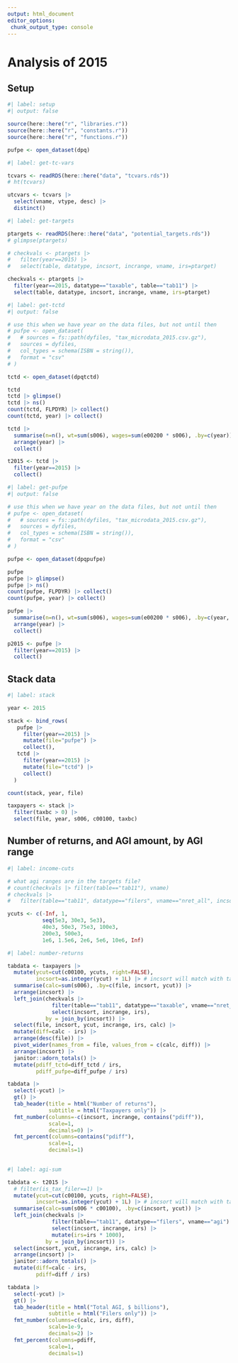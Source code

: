 ```yaml
---
output: html_document
editor_options: 
 chunk_output_type: console
---
```


# Analysis of 2015

## Setup

```r
#| label: setup
#| output: false

source(here::here("r", "libraries.r"))
source(here::here("r", "constants.r"))
source(here::here("r", "functions.r"))

pufpe <- open_dataset(dpq)

```


```r
#| label: get-tc-vars

tcvars <- readRDS(here::here("data", "tcvars.rds"))
# ht(tcvars)

utcvars <- tcvars |> 
  select(vname, vtype, desc) |> 
  distinct()

```


```r
#| label: get-targets

ptargets <- readRDS(here::here("data", "potential_targets.rds"))
# glimpse(ptargets)

# checkvals <- ptargets |> 
#   filter(year==2015) |> 
#   select(table, datatype, incsort, incrange, vname, irs=ptarget)

checkvals <- ptargets |> 
  filter(year==2015, datatype=="taxable", table=="tab11") |> 
  select(table, datatype, incsort, incrange, vname, irs=ptarget)

```



```r
#| label: get-tctd
#| output: false

# use this when we have year on the data files, but not until then
# pufpe <- open_dataset(
#   # sources = fs::path(dyfiles, "tax_microdata_2015.csv.gz"),
#   sources = dyfiles, 
#   col_types = schema(ISBN = string()),
#   format = "csv"
# )

tctd <- open_dataset(dpqtctd)

tctd
tctd |> glimpse()
tctd |> ns()
count(tctd, FLPDYR) |> collect()
count(tctd, year) |> collect()

tctd |> 
  summarise(n=n(), wt=sum(s006), wages=sum(e00200 * s006), .by=c(year)) |> 
  arrange(year) |> 
  collect()

t2015 <- tctd |> 
  filter(year==2015) |> 
  collect()

```


```r
#| label: get-pufpe
#| output: false

# use this when we have year on the data files, but not until then
# pufpe <- open_dataset(
#   # sources = fs::path(dyfiles, "tax_microdata_2015.csv.gz"),
#   sources = dyfiles, 
#   col_types = schema(ISBN = string()),
#   format = "csv"
# )

pufpe <- open_dataset(dpqpufpe)

pufpe
pufpe |> glimpse()
pufpe |> ns()
count(pufpe, FLPDYR) |> collect()
count(pufpe, year) |> collect()

pufpe |> 
  summarise(n=n(), wt=sum(s006), wages=sum(e00200 * s006), .by=c(year, is_tax_filer)) |> 
  arrange(year) |> 
  collect()

p2015 <- pufpe |> 
  filter(year==2015) |> 
  collect()

```

## Stack data
```r
#| label: stack

year <- 2015

stack <- bind_rows(
   pufpe |>
     filter(year==2015) |>
     mutate(file="pufpe") |> 
     collect(),
   tctd |> 
     filter(year==2015) |> 
     mutate(file="tctd") |> 
     collect()
  )

count(stack, year, file)

taxpayers <- stack |> 
  filter(taxbc > 0) |> 
  select(file, year, s006, c00100, taxbc)


```





## Number of returns, and AGI amount, by AGI range

```r
#| label: income-cuts

# what agi ranges are in the targets file?
# count(checkvals |> filter(table=="tab11"), vname)
# checkvals |> 
#   filter(table=="tab11", datatype=="filers", vname=="nret_all", incsort >1)

ycuts <- c(-Inf, 1, 
           seq(5e3, 30e3, 5e3),
           40e3, 50e3, 75e3, 100e3,
           200e3, 500e3,
           1e6, 1.5e6, 2e6, 5e6, 10e6, Inf)

```


```r
#| label: number-returns

tabdata <- taxpayers |>
  mutate(ycut=cut(c00100, ycuts, right=FALSE),
         incsort=as.integer(ycut) + 1L) |> # incsort will match with targets file
  summarise(calc=sum(s006), .by=c(file, incsort, ycut)) |> 
  arrange(incsort) |> 
  left_join(checkvals |> 
              filter(table=="tab11", datatype=="taxable", vname=="nret_all") |> 
              select(incsort, incrange, irs),
            by = join_by(incsort)) |> 
  select(file, incsort, ycut, incrange, irs, calc) |> 
  mutate(diff=calc - irs) |> 
  arrange(desc(file)) |> 
  pivot_wider(names_from = file, values_from = c(calc, diff)) |> 
  arrange(incsort) |> 
  janitor::adorn_totals() |> 
  mutate(pdiff_tctd=diff_tctd / irs,
         pdiff_pufpe=diff_pufpe / irs)

tabdata |> 
  select(-ycut) |> 
  gt() |> 
  tab_header(title = html("Number of returns"),
             subtitle = html("Taxpayers only")) |> 
  fmt_number(columns=-c(incsort, incrange, contains("pdiff")),
             scale=1,
             decimals=0) |> 
  fmt_percent(columns=contains("pdiff"),
             scale=1,
             decimals=1)
  
```



```r
#| label: agi-sum

tabdata <- t2015 |>
  # filter(is_tax_filer==1) |> 
  mutate(ycut=cut(c00100, ycuts, right=FALSE),
         incsort=as.integer(ycut) + 1L) |> # incsort will match with targets file
  summarise(calc=sum(s006 * c00100), .by=c(incsort, ycut)) |> 
  left_join(checkvals |> 
              filter(table=="tab11", datatype=="filers", vname=="agi") |> 
              select(incsort, incrange, irs) |> 
              mutate(irs=irs * 1000),
            by = join_by(incsort)) |> 
  select(incsort, ycut, incrange, irs, calc) |> 
  arrange(incsort) |> 
  janitor::adorn_totals() |> 
  mutate(diff=calc - irs,
         pdiff=diff / irs)

tabdata |> 
  select(-ycut) |> 
  gt() |> 
  tab_header(title = html("Total AGI, $ billions"),
             subtitle = html("Filers only")) |> 
  fmt_number(columns=c(calc, irs, diff),
             scale=1e-9,
             decimals=2) |> 
  fmt_percent(columns=pdiff,
             scale=1,
             decimals=1)
  
```



